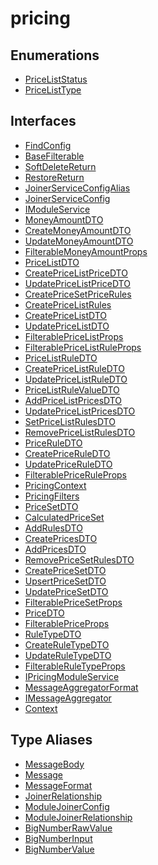 
# pricing

## Enumerations

- [PriceListStatus](../../pricing/enums/pricing.PriceListStatus/page.mdx)
- [PriceListType](../../pricing/enums/pricing.PriceListType/page.mdx)

## Interfaces

- [FindConfig](../../pricing/interfaces/pricing.FindConfig/page.mdx)
- [BaseFilterable](../../pricing/interfaces/pricing.BaseFilterable/page.mdx)
- [SoftDeleteReturn](../../pricing/interfaces/pricing.SoftDeleteReturn/page.mdx)
- [RestoreReturn](../../pricing/interfaces/pricing.RestoreReturn/page.mdx)
- [JoinerServiceConfigAlias](../../pricing/interfaces/pricing.JoinerServiceConfigAlias/page.mdx)
- [JoinerServiceConfig](../../pricing/interfaces/pricing.JoinerServiceConfig/page.mdx)
- [IModuleService](../../pricing/interfaces/pricing.IModuleService/page.mdx)
- [MoneyAmountDTO](../../pricing/interfaces/pricing.MoneyAmountDTO/page.mdx)
- [CreateMoneyAmountDTO](../../pricing/interfaces/pricing.CreateMoneyAmountDTO/page.mdx)
- [UpdateMoneyAmountDTO](../../pricing/interfaces/pricing.UpdateMoneyAmountDTO/page.mdx)
- [FilterableMoneyAmountProps](../../pricing/interfaces/pricing.FilterableMoneyAmountProps/page.mdx)
- [PriceListDTO](../../pricing/interfaces/pricing.PriceListDTO/page.mdx)
- [CreatePriceListPriceDTO](../../pricing/interfaces/pricing.CreatePriceListPriceDTO/page.mdx)
- [UpdatePriceListPriceDTO](../../pricing/interfaces/pricing.UpdatePriceListPriceDTO/page.mdx)
- [CreatePriceSetPriceRules](../../pricing/interfaces/pricing.CreatePriceSetPriceRules/page.mdx)
- [CreatePriceListRules](../../pricing/interfaces/pricing.CreatePriceListRules/page.mdx)
- [CreatePriceListDTO](../../pricing/interfaces/pricing.CreatePriceListDTO/page.mdx)
- [UpdatePriceListDTO](../../pricing/interfaces/pricing.UpdatePriceListDTO/page.mdx)
- [FilterablePriceListProps](../../pricing/interfaces/pricing.FilterablePriceListProps/page.mdx)
- [FilterablePriceListRuleProps](../../pricing/interfaces/pricing.FilterablePriceListRuleProps/page.mdx)
- [PriceListRuleDTO](../../pricing/interfaces/pricing.PriceListRuleDTO/page.mdx)
- [CreatePriceListRuleDTO](../../pricing/interfaces/pricing.CreatePriceListRuleDTO/page.mdx)
- [UpdatePriceListRuleDTO](../../pricing/interfaces/pricing.UpdatePriceListRuleDTO/page.mdx)
- [PriceListRuleValueDTO](../../pricing/interfaces/pricing.PriceListRuleValueDTO/page.mdx)
- [AddPriceListPricesDTO](../../pricing/interfaces/pricing.AddPriceListPricesDTO/page.mdx)
- [UpdatePriceListPricesDTO](../../pricing/interfaces/pricing.UpdatePriceListPricesDTO/page.mdx)
- [SetPriceListRulesDTO](../../pricing/interfaces/pricing.SetPriceListRulesDTO/page.mdx)
- [RemovePriceListRulesDTO](../../pricing/interfaces/pricing.RemovePriceListRulesDTO/page.mdx)
- [PriceRuleDTO](../../pricing/interfaces/pricing.PriceRuleDTO/page.mdx)
- [CreatePriceRuleDTO](../../pricing/interfaces/pricing.CreatePriceRuleDTO/page.mdx)
- [UpdatePriceRuleDTO](../../pricing/interfaces/pricing.UpdatePriceRuleDTO/page.mdx)
- [FilterablePriceRuleProps](../../pricing/interfaces/pricing.FilterablePriceRuleProps/page.mdx)
- [PricingContext](../../pricing/interfaces/pricing.PricingContext/page.mdx)
- [PricingFilters](../../pricing/interfaces/pricing.PricingFilters/page.mdx)
- [PriceSetDTO](../../pricing/interfaces/pricing.PriceSetDTO/page.mdx)
- [CalculatedPriceSet](../../pricing/interfaces/pricing.CalculatedPriceSet/page.mdx)
- [AddRulesDTO](../../pricing/interfaces/pricing.AddRulesDTO/page.mdx)
- [CreatePricesDTO](../../pricing/interfaces/pricing.CreatePricesDTO/page.mdx)
- [AddPricesDTO](../../pricing/interfaces/pricing.AddPricesDTO/page.mdx)
- [RemovePriceSetRulesDTO](../../pricing/interfaces/pricing.RemovePriceSetRulesDTO/page.mdx)
- [CreatePriceSetDTO](../../pricing/interfaces/pricing.CreatePriceSetDTO/page.mdx)
- [UpsertPriceSetDTO](../../pricing/interfaces/pricing.UpsertPriceSetDTO/page.mdx)
- [UpdatePriceSetDTO](../../pricing/interfaces/pricing.UpdatePriceSetDTO/page.mdx)
- [FilterablePriceSetProps](../../pricing/interfaces/pricing.FilterablePriceSetProps/page.mdx)
- [PriceDTO](../../pricing/interfaces/pricing.PriceDTO/page.mdx)
- [FilterablePriceProps](../../pricing/interfaces/pricing.FilterablePriceProps/page.mdx)
- [RuleTypeDTO](../../pricing/interfaces/pricing.RuleTypeDTO/page.mdx)
- [CreateRuleTypeDTO](../../pricing/interfaces/pricing.CreateRuleTypeDTO/page.mdx)
- [UpdateRuleTypeDTO](../../pricing/interfaces/pricing.UpdateRuleTypeDTO/page.mdx)
- [FilterableRuleTypeProps](../../pricing/interfaces/pricing.FilterableRuleTypeProps/page.mdx)
- [IPricingModuleService](../../pricing/interfaces/pricing.IPricingModuleService/page.mdx)
- [MessageAggregatorFormat](../../pricing/interfaces/pricing.MessageAggregatorFormat/page.mdx)
- [IMessageAggregator](../../pricing/interfaces/pricing.IMessageAggregator/page.mdx)
- [Context](../../pricing/interfaces/pricing.Context/page.mdx)

## Type Aliases

- [MessageBody](../../pricing/types/pricing.MessageBody/page.mdx)
- [Message](../../pricing/types/pricing.Message/page.mdx)
- [MessageFormat](../../pricing/types/pricing.MessageFormat/page.mdx)
- [JoinerRelationship](../../pricing/types/pricing.JoinerRelationship/page.mdx)
- [ModuleJoinerConfig](../../pricing/types/pricing.ModuleJoinerConfig/page.mdx)
- [ModuleJoinerRelationship](../../pricing/types/pricing.ModuleJoinerRelationship/page.mdx)
- [BigNumberRawValue](../../pricing/types/pricing.BigNumberRawValue/page.mdx)
- [BigNumberInput](../../pricing/types/pricing.BigNumberInput/page.mdx)
- [BigNumberValue](../../pricing/types/pricing.BigNumberValue/page.mdx)
